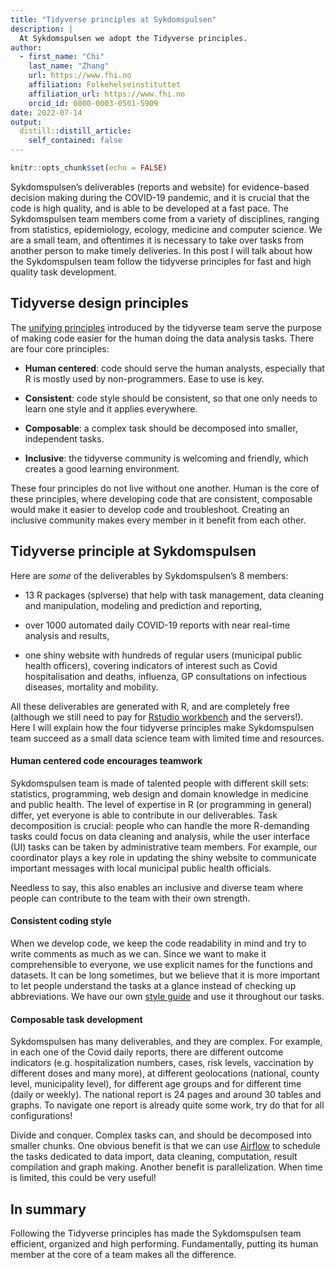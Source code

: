 ```yaml
---
title: "Tidyverse principles at Sykdomspulsen"
description: |
  At Sykdomspulsen we adopt the Tidyverse principles.
author:
  - first_name: "Chi"
    last_name: "Zhang"
    url: https://www.fhi.no
    affiliation: Folkehelseinstituttet
    affiliation_url: https://www.fhi.no
    orcid_id: 0000-0003-0501-5909
date: 2022-07-14
output:
  distill::distill_article:
    self_contained: false
---
```


```r
knitr::opts_chunk$set(echo = FALSE)
```


Sykdomspulsen's deliverables (reports and website) for evidence-based decision making during the COVID-19 pandemic, and it is crucial that the code is high quality, and is able to be developed at a fast pace. The Sykdomspulsen team members come from a variety of disciplines, ranging from statistics, epidemiology, ecology, medicine and computer science. We are a small team, and oftentimes it is necessary to take over tasks from another person to make timely deliveries. In this post I will talk about how the Sykdomspulsen team follow the tidyverse principles for fast and high quality task development.



## Tidyverse design principles 

The [unifying principles](https://design.tidyverse.org/unifying-principles.html) introduced by the tidyverse team serve the purpose of making code easier for the human doing the data analysis tasks. There are four core principles: 

* **Human centered**: code should serve the human analysts, especially that R is mostly used by non-programmers. Ease to use is key.

* **Consistent**: code style should be consistent, so that one only needs to learn one style and it applies everywhere.

* **Composable**: a complex task should be decomposed into smaller, independent tasks.

* **Inclusive**: the tidyverse community is welcoming and friendly, which creates a good learning environment. 


These four principles do not live without one another. Human is the core of these principles, where developing code that are consistent, composable would make it easier to develop code and troubleshoot. Creating an inclusive community makes every member in it benefit from each other. 





## Tidyverse principle at Sykdomspulsen 

Here are *some* of the deliverables by Sykdomspulsen's 8 members: 

* 13 R packages (splverse) that help with task management, data cleaning and manipulation, modeling and prediction and reporting,

* over 1000 automated daily COVID-19 reports with near real-time analysis and results,

* one shiny website with hundreds of regular users (municipal public health officers), covering indicators of interest such as Covid hospitalisation and deaths, influenza, GP consultations on infectious diseases, mortality and mobility.


All these deliverables are generated with R, and are completely free (although we still need to pay for [Rstudio workbench](https://www.rstudio.com/products/workbench/) and the servers!). Here I will explain how the four tidyverse principles make Sykdomspulsen team succeed as a small data science team with limited time and resources. 



#### Human centered code encourages teamwork

Sykdomspulsen team is made of talented people with different skill sets: statistics, programming, web design and domain knowledge in medicine and public health. The level of expertise in R (or programming in general) differ, yet everyone is able to contribute in our deliverables. Task decomposition is crucial: people who can handle the more R-demanding tasks could focus on data cleaning and analysis, while the user interface (UI) tasks can be taken by administrative team members. For example, our coordinator plays a key role in updating the shiny website to communicate important messages with local municipal public health officials. 


Needless to say, this also enables an inclusive and diverse team where people can contribute to the team with their own strength.



#### Consistent coding style

When we develop code, we keep the code readability in mind and try to write comments as much as we can. Since we want to make it comprehensible to everyone, we use explicit names for the functions and datasets. It can be long sometimes, but we believe that it is more important to let people understand the tasks at a glance instead of checking up abbreviations. We have our own [style guide](https://docs.sykdomspulsen.no/spltidy/articles/splfmt_rts_data_v1.html) and use it throughout our tasks.  



#### Composable task development

Sykdomspulsen has many deliverables, and they are complex. For example, in each one of the Covid daily reports, there are different outcome indicators (e.g. hospitalization numbers, cases, risk levels, vaccination by different doses and many more), at different geolocations (national, county level, municipality level), for different age groups and for different time (daily or weekly). The national report is 24 pages and around 30 tables and graphs. To navigate one report is already quite some work, try do that for all configurations!


Divide and conquer. Complex tasks can, and should be decomposed into smaller chunks. One obvious benefit is that we can use [Airflow](https://airflow.apache.org/) to schedule the tasks dedicated to data import, data cleaning, computation, result compilation and graph making. Another benefit is parallelization. When time is limited, this could be very useful! 


## In summary

Following the Tidyverse principles has made the Sykdomspulsen team efficient, organized and high performing. Fundamentally, putting its human member at the core of a team makes all the difference.










